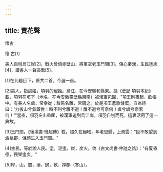 ```yaml
---
---
---
```

title: 賣花聲
---



懷古


懷 古[1]

美人自刎烏江岸[2]，戰火曾燒赤壁山，將軍空老玉門關[3]。傷心秦漢，生民塗炭[4]，讀書人一聲長歎[5]。

[1]在此題目下，原共二首，今選一首。

[2]美人，指虞姬，項羽的寵姬。烏江，在今安徽和縣東。據《史記·項羽本紀》載，項羽在垓下（地名，在今安徽靈壁縣東南）被漢軍包圍，"項王則夜起，飲帳中。有美人名虞，常幸從；駿馬名騅，常騎之。於是項王悲歌慷慨，自為詩曰：'力拔山兮氣蓋世！時不利兮騅不逝！騅不逝兮可奈何！虞兮虞兮奈若何！'"當夜，項羽突出重圍，被漢軍追到烏江岸，項羽自刎而死。這裏活用了這一典故。

[3]玉門關，《後漢書·班超傳》載，超久在絕域，年老思歸，上疏雲："臣不敢望到酒泉郡，但願生入玉門關。"

[4]生民，等於說人民。塗，泥塗。炭，炭火。偽《古文尚書·仲虺之誥》："有夏昏德，民墜塗炭。"

[5]岸，山，關，漢，炭，歎，押韻（寒山）。